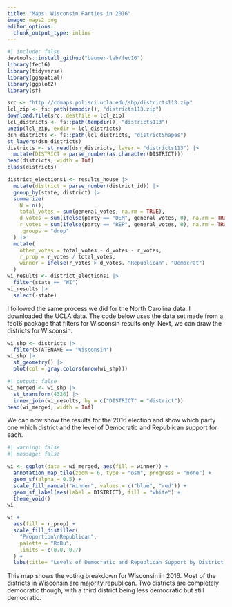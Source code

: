 ```yaml
---
title: "Maps: Wisconsin Parties in 2016"
image: maps2.png
editor_options: 
  chunk_output_type: inline
---
```


```r
#| include: false
devtools::install_github("baumer-lab/fec16")
library(fec16)
library(tidyverse)
library(ggspatial)
library(ggplot2)
library(sf)

src <- "http://cdmaps.polisci.ucla.edu/shp/districts113.zip"
lcl_zip <- fs::path(tempdir(), "districts113.zip")
download.file(src, destfile = lcl_zip)
lcl_districts <- fs::path(tempdir(), "districts113")
unzip(lcl_zip, exdir = lcl_districts)
dsn_districts <- fs::path(lcl_districts, "districtShapes")
st_layers(dsn_districts)
districts <- st_read(dsn_districts, layer = "districts113") |>
  mutate(DISTRICT = parse_number(as.character(DISTRICT)))
head(districts, width = Inf)
class(districts)

district_elections1 <- results_house |>
  mutate(district = parse_number(district_id)) |>
  group_by(state, district) |>
  summarize(
    N = n(), 
    total_votes = sum(general_votes, na.rm = TRUE),
    d_votes = sum(ifelse(party == "DEM", general_votes, 0), na.rm = TRUE),
    r_votes = sum(ifelse(party == "REP", general_votes, 0), na.rm = TRUE),
    .groups = "drop"
  ) |>
  mutate(
    other_votes = total_votes - d_votes - r_votes,
    r_prop = r_votes / total_votes,  
    winner = ifelse(r_votes > d_votes, "Republican", "Democrat")
  )
wi_results <- district_elections1 |>
  filter(state == "WI")
wi_results |>                  
  select(-state)
```

I followed the same process we did for the North Carolina data. I downloaded the UCLA data. The code below uses the data set made from a fec16 package that filters for Wisconsin results only. Next, we can draw the districts for Wisconsin.

```r
wi_shp <- districts |>
  filter(STATENAME == "Wisconsin")
wi_shp |>
  st_geometry() |>
  plot(col = gray.colors(nrow(wi_shp)))


```

```r
#| output: false
wi_merged <- wi_shp |>
  st_transform(4326) |>
  inner_join(wi_results, by = c("DISTRICT" = "district"))
head(wi_merged, width = Inf)
```

We can now show the results for the 2016 election and show which party one which district and the level of Democratic and Republican support for each.

```r
#| warning: false
#| message: false 

wi <- ggplot(data = wi_merged, aes(fill = winner)) +
  annotation_map_tile(zoom = 6, type = "osm", progress = "none") + 
  geom_sf(alpha = 0.5) +
  scale_fill_manual("Winner", values = c("blue", "red")) + 
  geom_sf_label(aes(label = DISTRICT), fill = "white") + 
  theme_void()
wi

wi +
  aes(fill = r_prop) + 
  scale_fill_distiller(
    "Proportion\nRepublican", 
    palette = "RdBu", 
    limits = c(0.0, 0.7)
  ) +
  labs(title= "Levels of Democratic and Republican Support by District in Wisconsin in 2016")
```

This map shows the voting breakdown for Wisconsin in 2016. Most of the districts in Wisconsin are majority republican. Two districts are completely democratic though, with a third district being less democratic but still democratic.
